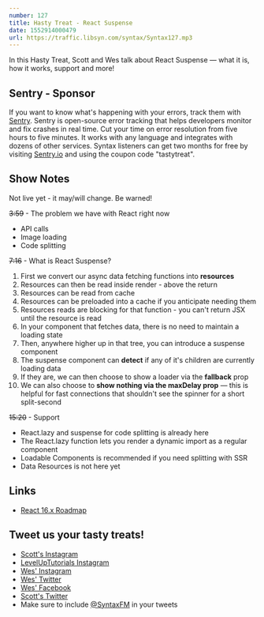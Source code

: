 ```yaml
---
number: 127
title: Hasty Treat - React Suspense
date: 1552914000479
url: https://traffic.libsyn.com/syntax/Syntax127.mp3
---
```


In this Hasty Treat, Scott and Wes talk about React Suspense — what it is, how it works, support and more!

## Sentry - Sponsor

If you want to know what's happening with your errors, track them with [Sentry](https://sentry.io/). Sentry is open-source error tracking that helps developers monitor and fix crashes in real time. Cut your time on error resolution from five hours to five minutes. It works with any language and integrates with dozens of other services. Syntax listeners can get two months for free by visiting [Sentry.io](https://sentry.io/) and using the coupon code "tastytreat".

## Show Notes

Not live yet - it may/will change. Be warned! 

~~3:59~~ - The problem we have with React right now

  * API calls
  * Image loading
  * Code splitting

~~7:16~~ - What is React Suspense?

1. First we convert our async data fetching functions into **resources**
2. Resources can then be read inside render - above the return
3. Resources can be read from cache
4. Resources can be preloaded into a cache if you anticipate needing them
5. Resources reads are blocking for that function - you can't return JSX until the resource is read
6. In your component that fetches data, there is no need to maintain a loading state
7. Then, anywhere higher up in that tree, you can introduce a suspense component
8. The suspense component can **detect** if any of it's children are currently loading data
9. If they are, we can then choose to show a loader via the **fallback** prop
10. We can also choose to **show nothing via the maxDelay prop** — this is helpful for fast connections that shouldn't see the spinner for a short split-second

~~15:20~~ - Support

* React.lazy and suspense for code splitting is already here
* The React.lazy function lets you render a dynamic import as a regular component
* Loadable Components is recommended if you need splitting with SSR
* Data Resources is not here yet

## Links
* [React 16.x Roadmap](https://reactjs.org/blog/2018/11/27/react-16-roadmap.html#react-16x-mid-2019-the-one-with-suspense-for-data-fetching)

## Tweet us your tasty treats!
* [Scott's Instagram](https://www.instagram.com/stolinski/)
* [LevelUpTutorials Instagram](https://www.instagram.com/LevelUpTutorials/)
* [Wes' Instagram](https://www.instagram.com/wesbos/)
* [Wes' Twitter](https://twitter.com/wesbos)
* [Wes' Facebook](https://www.facebook.com/wesbos.developer)
* [Scott's Twitter](https://twitter.com/stolinski)
* Make sure to include [@SyntaxFM](https://twitter.com/SyntaxFM) in your tweets